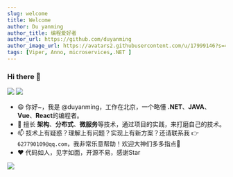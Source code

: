 ```yaml
---
slug: welcome
title: Welcome
author: Du yanming
author_title: 编程爱好者
author_url: https://github.com/duyanming
author_image_url: https://avatars2.githubusercontent.com/u/17999146?s=400&u=fb7644693aab6536db3fbe22d4b40cdb95c85eb4&v=4
tags: [Viper, Anno, microservices,.NET ]
---
```


### Hi there 👋

<p float="left">
  <img src="https://github-readme-stats.vercel.app/api?username=duyanming&show_icons=true&icon_color=CE1D2D&text_color=718096&bg_color=ffffff&count_private=true" />
  <img src="https://github-readme-stats.vercel.app/api/top-langs/?username=duyanming&layout=compact" /> 
</p>

- 😄 你好~，我是 @duyanming，工作在北京，一个略懂 **.NET**、**JAVA**、**Vue**、**React**的编程者。
- 🌱 擅长 **架构**、**分布式**、**微服务**等技术，通过项目的实践，来打磨自己的技术。
- 📫 技术上有疑惑？理解上有问题？实现上有新方案？还请联系我 👉 `627790109@qq.com`，我非常乐意帮助！欢迎大神们多多指点🙏
- ♥️ 代码如人，见字如面，开源不易，感谢Star 
<p float="left" style={{width:"100%",textAlign:"center"}}>
<img src="/img/qq.png"/>
</p>
